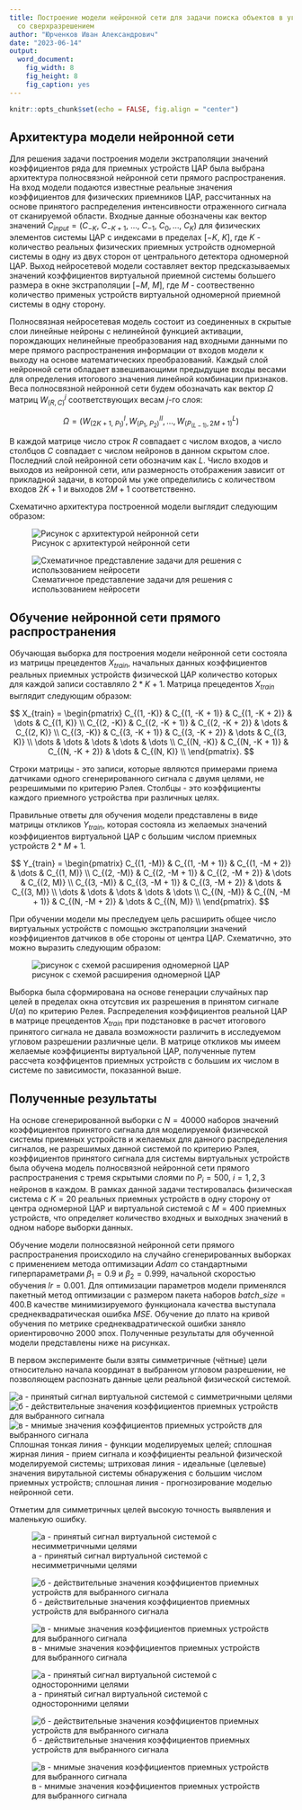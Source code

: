 ```yaml
---
title: Построение модели нейронной сети для задачи поиска объектов в угловом пространстве
  со сверхразрешением
author: "Юрченков Иван Александрович"
date: "2023-06-14"
output: 
  word_document: 
    fig_width: 8
    fig_height: 8
    fig_caption: yes
---
```


```r
knitr::opts_chunk$set(echo = FALSE, fig.align = "center")
```

## Архитектура модели нейронной сети

Для решения задачи построения модели экстраполяции значений коэффициентов ряда для приемных устройств ЦАР была выбрана архитектура полносвязной нейронной сети прямого распространения. На вход модели подаются известные реальные значения коэффициентов для физических приемников ЦАР, рассчитанных на основе принятого распределения интенсивности отраженного сигнала от сканируемой области. Входные данные обозначены как вектор значений $C_{input} = (C_{-K},\ C_{-K+1},\ \dots, \ C_{-1},\ C_{0}, \dots, \ C_{K})$ для физических элементов системы ЦАР c индексами в пределах $[-K,\ K]$, где $K$ - количество реальных физических приемных устройств одномерной системы в одну из двух сторон от центрального детектора одномерной ЦАР. Выход нейросетевой модели составляет вектор предсказываемых значений коэффициентов виртуальной приемной системы большего размера в окне экстраполяции $[-M,\ M]$, где $M$ - соотвественно количество применых устройств виртуальной одномерной приемной системы в одну сторону.

Полносвязная нейросетевая модель состоит из соединенных в скрытые слои линейные нейроны с нелинейной функцией активации, порождающих нелинейные преобразования над входными данными по мере прямого распространения информации от входов модели к выходу на основе математических преобразований. Каждый слой нейронной сети обладает взвешивающими предыдущие входы весами для определения итогового значения линейной комбинации признаков. Веса полносвязной нейронной сети будем обозначать как вектор $\Omega$ матриц $W^{j}_{(R,C)}$ соответствующих весам $j$-го слоя:

$$
\Omega = \left(W^{I}_{(2K+1,\ P_1)}, W^{II}_{(P_1,\ P_2)}, \dots, W^{L}_{(P_{(L-1)}, 2M+1)} \right)
$$

В каждой матрице число строк $R$ совпадает с числом входов, а число столбцов $C$ совпадает с числом нейронов в данном скрытом слое. Последний слой нейронной сети обозначим как $L$. Число входов и выходов из нейронной сети, или размерность отображения зависит от прикладной задачи, в которой мы уже определились с количеством входов $2K + 1$ и выходов $2M + 1$ соответственно.

Схематично архитектура построенной модели выглядит следующим образом:

![Рисунок с архитектурой нейронной сети](NN_arch.png)

![Схематичное представление задачи для решения с использованием нейросети](begin_virtual.png)




## Обучение нейронной сети прямого распространения

Обучающая выборка для построения модели нейронной сети состояла из матрицы прецедентов $X_{train}$, начальных данных коэффициентов реальных приемных устройств физической ЦАР количество которых для каждой записи составляло $2 * K + 1$. Матрица прецедентов $X_{train}$ выглядит следующим образом:

$$
X_{train} = \begin{pmatrix}
C_{(1, -K)} & C_{(1, -K + 1)} & C_{(1, -K + 2)} & \dots & C_{(1, K)} \\
C_{(2, -K)} & C_{(2, -K + 1)} & C_{(2, -K + 2)} & \dots & C_{(2, K)} \\
C_{(3, -K)} & C_{(3, -K + 1)} & C_{(3, -K + 2)} & \dots & C_{(3, K)} \\
\dots & \dots & \dots & \dots & \dots \\
C_{(N, -K)} & C_{(N, -K + 1)} & C_{(N, -K + 2)} & \dots & C_{(N, K)} \\
\end{pmatrix}.
$$

Строки матрицы - это записи, которые являются примерами приема датчиками одного сгенерированного сигнала с двумя целями, не резрешимыми по критерию Рэлея. Столбцы - это коэффициенты каждого приемного устройства при различных целях.

Правильные ответы для обучения модели представлены в виде матрицы откликов $Y_{train}$, которая состояла из желаемых значений коэффициентов виртуальной ЦАР с большим числом приемных устройств $2 * M + 1$.

$$
Y_{train} = \begin{pmatrix}
C_{(1, -M)} & C_{(1, -M + 1)} & C_{(1, -M + 2)} & \dots & C_{(1, M)} \\
C_{(2, -M)} & C_{(2, -M + 1)} & C_{(2, -M + 2)} & \dots & C_{(2, M)} \\
C_{(3, -M)} & C_{(3, -M + 1)} & C_{(3, -M + 2)} & \dots & C_{(3, M)} \\
\dots & \dots & \dots & \dots & \dots \\
C_{(N, -M)} & C_{(N, -M + 1)} & C_{(N, -M + 2)} & \dots & C_{(N, M)} \\
\end{pmatrix}.
$$

При обучении модели мы преследуем цель расширить общее число виртуальных устройств с помощью экстраполяции значений коэффициентов датчиков в обе стороны от центра ЦАР. Схематично, это можно выразить следующим образом:

![рисунок с схемой расширения одномерной ЦАР]()

Выборка была сформирована на основе генерации случайных пар целей в пределах окна отсутсвия их разрешения в принятом сигнале $U(\alpha)$ по критерию Релея. Распределения коэффициентов реальной ЦАР в матрице прецедентов $X_{train}$ при подстановке в расчет итогового принятого сигнала не давала возможности различить в исследуемом угловом разрешении различные цели. В матрице откликов мы имеем желаемые коэффициенты виртуальной ЦАР, полученные путем рассчета коэффицентов приемных устройств с большим их числом в системе по зависимости, показанной выше.

## Полученные результаты

На основе сгенерированной выборки с $N = 40000$ наборов значений коэффициентов принятого сигнала для моделируемой физической системы приемных устройств и желаемых для данного распределения сигналов, не разрешимых данной системой по критерию Рэлея, коэффициентов принятого сигнала для системы виртуальных устройств была обучена модель полносвязной нейронной сети прямого распространения с тремя скрытыми слоями по $P_i = 500,\ i=1, 2, 3$ нейронов в каждом. В рамках данной задачи тестировалась физическая система с $K = 20$ реальных приемных устройств в одну сторону от центра одномерной ЦАР и виртуальной системой с $M = 400$ приемных устройств, что определяет количество входных и выходных значений в одном наборе выборки данных.

Обучение модели полносвязной нейронной сети прямого распространения происходило на случайно сгенерированных выборках с применением метода оптимизации *Adam* со стандартными гиперпараметрами $\beta_1 = 0.9$ и $\beta_2 = 0.999$, начальной скоростью обучения $lr = 0.001$. Для оптимизации параметров модели применялся пакетный метод оптимизации с размером пакета наборов $batch\_size = 400$.В качестве минимизируемого функционала качества выступала среднеквадратическая ошибка $MSE$. Обучение до плато на кривой обучения по метрике среднеквадратической ошибки заняло ориентировочно 2000 эпох. Полученные результаты для обученной модели представлены ниже на рисунках.

В первом эксперименте были взяты симметричные (чётные) цели относительно начала координат в выбранном угловом разрешении, не позволяющем распознать данные цели реальной физической системой.

![а - принятый сигнал виртуальной системой с симметричными целями](Complete1_target.png) ![б - действительные значения коэффициентов приемных устройств для выбранного сигнала](complete_virtual1_real.png) ![в - мнимые значения коэффициентов приемных устройств для выбранного сигнала](complete_virtual1_imag.png) Сплошная тонкая линия - функции моделируемых целей; сплошная жирная линия - прием сигнала и коэффициенты реальной физической моделируемой системы; штриховая линия - идеальные (целевые) значения вирутальной системы обнаружения с большим числом приемных устройств; сплошная линия - прогнозирование моделью нейронной сети.

Отметим для симметричных целей высокую точность выявления и маленькую ошибку.

![а - принятый сигнал виртуальной системой с несимметричными целями](Complete2_target.png)

![б - действительные значения коэффициентов приемных устройств для выбранного сигнала](complete_virtual2_real.png)

![в - мнимые значения коэффициентов приемных устройств для выбранного сигнала](complete_virtual2_imag.png)

![а - принятый сигнал виртуальной системой с односторонними целями](Complete3_target.png)

![б - действительные значения коэффициентов приемных устройств для выбранного сигнала](complete_virtual3_real.png)

![в - мнимые значения коэффициентов приемных устройств для выбранного сигнала](complete_virtual3_imag.png)
